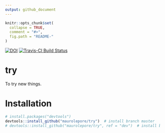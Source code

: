 ```yaml
---
output: github_document
---
```


<!-- README.md is generated from README.Rmd. Please edit that file -->

```r
knitr::opts_chunk$set(
  collapse = TRUE,
  comment = "#>",
  fig.path = "README-"
)
```

[![DOI](https://zenodo.org/badge/78309322.svg)](https://zenodo.org/badge/latestdoi/78309322)
[![Travis-CI Build Status](https://travis-ci.org/maurolepore/try.svg?branch=master)](https://travis-ci.org/maurolepore/try)

# try

To try new things.

# Installation

```r
# install.packages("devtools")
devtools::install_github("maurolepore/try")  # install branch master
# devtools::install_github("maurolepore/try", ref = "dev")  # install branch dev
```
